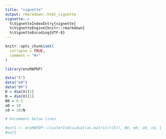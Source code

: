 ```yaml
---
title: "vignette"
output: rmarkdown::html_vignette
vignette: >
  %\VignetteIndexEntry{vignette}
  %\VignetteEngine{knitr::rmarkdown}
  %\VignetteEncoding{UTF-8}
---
```


```r
knitr::opts_chunk$set(
  collapse = TRUE,
  comment = "#>"
)
```

```r
library(ensMAPDP)
```

```r
data("X")
data("m0")
data("B0")
D = dim(X)[2]
N = dim(X)[1]
N0 = 0.5
a0 = 10
c0 = 10/N

# Uncomment below lines 

#out1 <- ensMAPDP::clusterIndividual(as.matrix(t(X)), N0, m0, a0, c0, B0)
#out1

```

